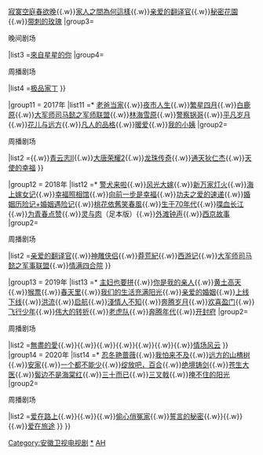 {{Navbox
|name = 安徽卫视电视剧
|title = [[安徽卫视]]电视剧（2007年至今）
|state = autocollapse
| listclass = hlist
|group1 = 2007年
|list1=* {{Navbox subgroup
| listclass = hlist
|group1=<div style="text-align:left;">第一剧场</div>
|list1 = * [[在悉尼等我]]
* [[大清后宫之还君明珠]]
* [[双枪李向阳]]
* [[绣娘兰馨]]
* [[父亲]]
* [[家事无理]]
* [[最后的子弹]]
* [[大刀 (电视剧)|大刀]]
* [[铁道游击队]]
* [[保姆]]
* [[新上海灘_(2006年電視劇)|新上海滩]]
* [[远东第一监狱]]
* [[绣娘兰馨]]
|group2=<div style="text-align:left;">独播剧场　　　</div>
|list2 =* [[天国的阶梯]]
* [[第8號當舖]]
* [[大時代 (無綫電視劇)|大時代]]
* [[電車男 (電視劇)|電車男]]
* [[新娘犯太歲|花嫁女主播]]
* [[:ja:anego|傻大姐]]
* [[我本善良 (無綫電視劇)|我本善良]]
* [[王子变青蛙]]
* [[爱情魔发师]]
* [[转角遇到爱]]
* [[女人唔易做|女人不易做]]
}}

|group2 = 2008年
|list2=* {{Navbox subgroup
| listclass = hlist
|group1=<div style="text-align:left;">第一剧场　　　</div>
|list1 = * [[换子成龙]]
* [[误入军统的女人]]
* [[暴雨梨花]]
* [[情锁]]
* [[大宅门]]
* [[国家干部]]
* [[笑着活下去]]
* [[悠悠寸草心2]]
* [[聊斋奇女子]]
* [[我们俩的婚姻]]
* [[心火]]
* [[鹿鼎記 (2008年電視劇)|鹿鼎记]]
* [[芸娘]]
* [[祈望]]
* [[金耳环 (电视剧)|金耳环]]
|group2=<div style="text-align:left;">独播剧场　　　</div>
|list2 =* [[封神榜 (2001年)|封神榜]]
* [[师奶兵团]]
* [[放羊的星星]]
* [[十兄弟 (無綫電視劇集)|十兄弟]]
* [[魔女幼熙]]
* [[谢谢]]
* [[换换爱]]
* [[我的野蛮婆婆2]]
* [[夜雨]]
* [[第八号当铺|第八号当铺第二部]]
* [[溏心风暴]]
}}

|group3 = 2009年
|list3=* {{Navbox subgroup
| listclass = hlist
|group1=<div style="text-align:left;">第一剧场　　　</div>
|list1 = * [[男花匠与女经理]]
* [[血色迷雾]]
* [[天下兄弟]]
* 青草
* [[妈妈为我嫁]]
* [[杀虎口]]
* [[母仪天下]]
* [[我的丑娘|-{zh-hans:我的丑娘;zh-hant:我的醜娘;}-]]
* [[我的亿万面包]]
* [[王贵与安娜]]
* 勋章
* [[完美结局]]
* [[东方红1949]]
* [[媳妇的眼泪]]
* [[错爱]]2
* [[娘家的故事]]
* [[锁清秋]]
|group2=<div style="text-align:left;">独播剧场　　　</div>
|list2 =* [[幸福一定强]]
* [[露露公主]]
* [[天使之争]]
* [[On Air|爱情正在直播]]
* [[太陽的女子|太阳的女人]]
* [[惡作劇之吻 (日本電視劇)|加油琴子]]
* [[原來愛上賊|原来爱上他]]
* [[天使之争]]
* [[发际红]]
}}

|group4 = 2010年
|list4=* {{Navbox subgroup
| listclass = hlist
|group1=<div style="text-align:left;">第一剧场　　　</div>
|list1 = * [[牌坊下的女人]]
* [[女人魂]]
* [[西遊記 (2010年電視劇)|西游记(程力栋版)]]
* [[天伦劫]]
* [[乱世新娘]]
* [[良心无悔]]
* [[三国 (电视剧)|三国]]
* [[风雨雕花楼]]
* [[包青天之七俠五義]]
* [[无懈可击之美女如云]]
* [[就想賴著妳|就想爱着你]]
* [[红楼梦 (2010年电视剧)|新红楼梦]]
* [[地雷战传奇之锄奸行动|地雷战传奇]]
* [[娘家的故事2]]
* [[娘妻]]
* [[金婚风雨情]]
* [[老马家的幸福往事]]
|group2=<div style="text-align:left;">独播剧场　　　</div>
|list2 =* [[我人生最后的绯闻|真实人生]]
* [[媳妇的全盛时代]]
* [[与敌同行|明争暗斗]]
* [[天使之争]]
* [[射鵰英雄傳 (1983年電視劇)|射雕英雄传]]
* [[海派甜心]]
* [[明天依然爱你]]
* [[宮心計]]
* [[丘比特的圈套]]
* [[我家的天使]]
* [[谁与争辉]]
* [[新安家族]]
}}

|group5 = 2011年
|list5=* {{Navbox subgroup
| listclass = hlist
|group1=<div style="text-align:left;">第一剧场　　　</div>
|list1 = * [[夏家三千金|夏家三千金/爱情真善美]]
* [[娘 (电视剧)|娘]]
* [[再见艳阳天 (2010年电视剧)|再见艳阳天]]
* [[美人心计]]
* [[天涯赤子心]]
* [[天涯咫尺]]
* [[情非情]]
* [[亮剑 (2005年电视剧)|亮剑]]
* [[永远的忠诚]]
* [[红槐花]]
* [[妈妈我爱你]]
* [[李春天的春天]]
* [[水浒传 (2011年电视剧)|水浒传]]
* [[爱情睡醒了]]
* [[命运交响曲 (2011年电视剧)|命运交响曲]]
* [[娘家的故事3]]
* [[唐宫美人天下]]
* [[水上游击队]]
|group2=<div style="text-align:left;">独播剧场　　　</div>
|list2 =* [[你是我的命運_(電視劇)|你是我的命運]]
* [[花樣少年少女_(2006年電視劇)|花樣少年少女]]
* [[幸福最晴天]]
* [[玻钻之争]]
* [[爱在旅途]]
* [[爱在日落之前]]
* [[漫步云端]]
* [[铁石心肠]]
* [[麻雀变凤凰]]
* [[爱的印记]]
* [[巧克力情缘]]
* [[请你原谅我]]
}}

|group6 = 2012年
|list6=* {{Navbox subgroup
| listclass = hlist
|group1=<div style="text-align:left;">海豚第一剧场　</div>
|list1 = * [[我的娜塔莎]]
* [[幸福三颗星]]
* [[小姨多鹤 (电视剧)|小姨多鹤]]
* [[蚁族的奋斗]]
* [[青盲]]
* [[後宮甄嬛傳 (電視劇)|甄嬛传]]
* [[心术 (电视剧)|心术]]
* [[金太狼的幸福生活]]
* [[流泪的新娘]]
* [[血战长空]]
* [[穆桂英掛帥 (2012年電視劇)|穆桂英挂帅]]
* [[爱情公寓3]]
* [[爱情是从告白开始的]]
* [[爱情闯进门]]
* [[微博达人 (电视剧)|微博达人]]
* [[母亲，母亲]]
* [[大男当婚]]
* [[圣天门口 (电视剧)|圣天门口]]
* [[永远的忠诚]]
* [[團圓 (中國大陸電視劇)|团圆]]
* [[亂世佳人 (2012年電視劇)|乱世佳人]]
* [[楚漢傳奇]]
|group2=<div style="text-align:left;">独播剧场　</div>
|list2 = * [[古灵精探B]]
* [[爱情公寓2]]
* [[旋转的爱]]
* [[西施秘史]]
* [[一诺倾情]]
* [[出逃的公主]]
* [[倾世皇妃]]
* [[臨時天堂 (2008年電視劇)|临时天堂]]
* [[爱的涟漪]]
|group3=<div style="text-align:left;">海豚星光剧场　</div>
|list3 = * [[爱的涟漪]]
* [[秋霜]]
* [[怒火街頭|斗智情缘]]
* [[真爱无价]]
* [[麵包王金卓求|面包大王]]
* [[大老婆的反擊|糟糠之妻俱樂部+好老婆大联盟]]
* [[请摘星星给我]]
* [[灰姑娘的姐姐]]
* [[最佳爱情]]
* [[天国凤凰]]
* [[心影]]
|group4=<div style="text-align:left;">日间剧场</div>
|list4=* [[愛啊哎呀，我願意]]
}}

|group7 = 2013年
|list7=* {{Navbox subgroup
| listclass = hlist
|group1=<div style="text-align:left;">海豚第一剧场　</div>
|list1 = * [[爱情自有天意|爱情自有天意/爱情心心相印]]
* [[X女特工]]
* [[五号特工组]]
* [[乱世三义]]
* [[大宅门1912]]
* [[门第 (电视剧)|门第]]
* [[战雷]]
* [[精忠岳飞]]
* [[龙门镖局]]
* [[愛情悠悠藥草香]]
* [[老公的春天]]
* [[辣妈正传]]
* [[奶奶再愛我一次 (電視劇)|奶奶再愛我一次]]
* [[打狗棍]]
* [[閨中密友 (電視劇)|闺中密友]]
* [[我家的春秋冬夏]]
* [[烽火佳人]]
|group2=<div style="text-align:left;">海豚星光剧场　</div>
|list2 = * [[一生的承诺]]
* [[Miss Ripley|再见美丽小姐]]
* [[賢內助女王]]
* [[粉紅色口紅|灿烂人生+灿烂人生2家恩別哭]]
* [[善良的男人]]
* [[I Do I Do|我愿意]]
* [[绅士的品格]]
* [[裂心]]
* [[老有所依]]
|group3=<div style="text-align:left;">海豚真情剧场　</div>
|list3 = * [[欺诈天使]]
* [[爱的被告]]
* [[你是我的眼睛]]
* [[天龙八部 (1997年电视剧)|天龙八部]]
* [[金玉满堂 (中国电视剧)|金玉满堂]]
}}

|group8 = 2014年
|list8=* {{Navbox subgroup
| listclass = hlist
|group1=<div style="text-align:left;">海豚第一剧场　</div>
|list1 = * [[利箭纵横]]
* [[爱情公寓4]]
* [[老妈的三国时代]]
* [[大丈夫 (2014年电视剧)|大丈夫]]
* [[我的儿子是奇葩]]
* [[望海的女人]]
* [[我爱男闺蜜]]
* [[老有所依]]
* [[虎刺红]]
* [[生活启示录]]
* [[幸福从天而降|幸福从天而降/幸福美丽绽放]]
* [[十月围城 (电视剧)|十月围城]]
* [[爱情回来了]]
* [[假如幸福来临]]
* [[衛子夫 (電視劇)|卫子夫]]
* [[雪豹坚强岁月]]
* [[爷们儿]]
* [[兄弟兄弟]]
* [[我和我的他们]]
* [[和平的全盛时代]]
* [[青年医生]]
* [[虎口拔牙]]
* [[鹿鼎記 (2014年電視劇)|鹿鼎记]]
|group2=<div style="text-align:left;">海豚星光剧场　</div>
|list2= * [[女人的香气]]
* [[我的女友是九尾狐|我的女友是传说]]
* [[清潭洞爱丽丝]]
* [[公主的男人]]
* [[爱神之影]]
* [[爱的激荡]]
* [[想你]]
* [[屋塔房王世子]]
* [[爱的新生]]
* [[无忧的天堂]]
* [[醉後決定愛上你|最後決定愛上你]]
* [[爱也好恨也好]]
* [[天鹅套索]]
* [[半路父子]]
* [[神鵰俠侶 (1995年電視劇)|神雕侠侣]]
* [[天龍八部 (1997年電視劇)|天龙八部]]
|group3=<div style="text-align:left;">海豚真情剧场　</div>
|list3 = * [[特种兵之火凤凰]]
* [[骄傲的火焰]]
* [[大宅门]]
* [[你和他我们的爱]]
}}

|group9 = 2015年
|list9 =* {{Navbox subgroup
| listclass = hlist
|group1=<div style="text-align:left;">海豚第一剧场</div>
|list1 =* [[青春正能量之我是女神]]
* [[医馆笑传]]
* [[封神英雄]]
* [[麻雀春天]]
* [[末代皇帝传奇]]
* [[冬暖花会开]]
* [[风云天地]]
* [[你是我的姐妹]]
* [[淑女涩男]]
* [[克拉恋人]]
* [[铁在烧]]
* [[大猫儿追爱记]]
* [[大好时光]]
* [[岁月如金]]
* [[俺娘田小草]]
* [[戴流苏耳环的少女]] 
|group2=<div style="text-align:left;">海豚星光剧场／<br>晚间剧场</div>
|list2 =* [[何以笙簫默 (電視劇)|何以笙箫默]]
* [[那年冬天風在吹]]
* [[擁抱太陽的月亮|月亮擁抱太陽+擁抱太陽的月亮]]
* [[守護愛情]]
* [[愛情殺手吳水晶|醜男大翻身]]
* [[神鵰俠侶 (2014年電視劇)|神雕侠侣]]
* [[嘿！老頭]]
* [[有你才幸福]]
* [[好心作怪]]
* [[我的女兒㥠榮|我的女儿]]
* [[曹操 (电视剧)|曹操]]
* [[芈月传]]
|group3=<div style="text-align:left;">海豚真情剧场</div>
|list3 =* [[满仓进城]]
* [[单身期限]]（移至深夜档）
}}

|group10 = 2016年
|list10 =* {{Navbox subgroup
| listclass = hlist
|group1=<div style="text-align:left;">海豚第一剧场　</div>
|list1 =* [[蜀山战纪之剑侠传奇|剑侠传奇]]
* [[五鼠闹东京 (电视剧)|五鼠闹东京]]
* [[好运来临]]
* [[守婚如玉]]
* [[头号前妻]]
* [[爱的追踪]]
* [[女不强大天不容]]
* [[焦裕禄 (电视剧)|焦裕禄]]
* [[致青春 (电视剧)|致青春]]
* [[遇见王沥川]]
* [[结婚为什么]]
* [[太太万岁]]
* [[遥远的距离]]
* [[骡子和金子]]
* [[姐妹姐妹]]
* [[美人私房菜之玉蝶传奇]]
* [[小草青青]]
|group2=<div style="text-align:left;">海豚真情剧场</div>
|list2 =[[來了！張寶利|我爱張寶利+爱上張寶利+恩菲回来了]]{{.w}}[[百年遺產]]{{.w}}[[寂寞空庭春欲晚]]{{.w}}[[家人之間為何這樣]]{{.w}}[[亲爱的翻译官]]{{.w}}[[秘密花園 (韓國電視劇)|秘密花園]]{{.w}}[[荊棘花|带刺的玫瑰]]
|group3=<div style="text-align:left;">晚间剧场　</div>
|list3 =[[來自星星的你]]
|group4=<div style="text-align:left;">周播剧场　</div>
|list4 =[[极品家丁]]
}}

|group11 = 2017年
|list11 =* {{Navbox subgroup
| listclass = hlist
|group1=<div style="text-align:left;">海豚第一剧场　</div>
|list1 =[[大唐荣耀]]{{.w}}[[老爸当家]]{{.w}}[[夜市人生 (2017年电视剧)|夜市人生]]{{.w}}[[繁星四月]]{{.w}}[[白鹿原 (电视剧)|白鹿原]]{{.w}}[[大军师司马懿之军师联盟]]{{.w}}[[林海雪原 (电视剧)|林海雪原]]{{.w}}[[警察锅哥]]{{.w}}[[平凡岁月]]{{.w}}[[花儿与远方]]{{.w}}[[凡人的品格]]{{.w}}[[暖爱]]{{.w}}[[我的小姨]]
|group2=<div style="text-align:left;">周播剧场　</div>
|list2 ={{tsl|th|พระจันทร์สีรุ้ง|彩虹月亮}}{{.w}}[[青云志|青云志II]]{{.w}}[[大唐荣耀|大唐荣耀2]]{{.w}}[[龙珠传奇]]{{.w}}[[通天狄仁杰]]{{.w}}[[天使的幸福]]
}}

|group12 = 2018年
|list12 =* {{Navbox subgroup
| listclass = hlist
|group1=<div style="text-align:left;">海豚第一剧场　</div>
|list1 =[[小楼又东风]]{{.w}}[[警犬来啦]]{{.w}}[[风光大嫁]]{{.w}}[[新万家灯火]]{{.w}}[[海上嫁女记]]{{.w}}[[幸福照相馆]]{{.w}}[[向前一步是幸福]]{{.w}}[[功夫之爱的速递]]{{.w}}[[婚姻历险记|婚姻历险记+婚姻遇险记]]{{.w}}[[桃花依舊笑春風]]{{.w}}[[生于70年代]]{{.w}}[[喋血长江]]{{.w}}[[为青春点赞]]{{.w}}[[灵与肉 (电视剧)|灵与肉]]（足本版）{{.w}}[[外滩钟声]]{{.w}}[[西京故事]]
|group2=<div style="text-align:left;">周播剧场</div>
|list2 =[[亲爱的翻译官]]{{.w}}[[神鵰俠侶_(1995年電視劇)|神雕侠侣]]{{.w}}[[莽荒紀]]{{.w}}[[西游记 (中国中央电视台出品电视剧)|西游记]]{{.w}}[[大军师司马懿|大军师司马懿之军事联盟]]{{.w}}[[情满四合院]]
}}

|group13 = 2019年
|list13 =* {{Navbox subgroup
| listclass = hlist
|group1=<div style="text-align:left;">海豚第一剧场　</div>
|list1 =[[义海]]{{.w}}[[主妇也要拼]]{{.w}}[[你是我的亲人]]{{.w}}[[黄土高天]]{{.w}}[[猴票 (电视剧)|猴票]]{{.w}}[[春天里]]{{.w}}[[我们的生活充满阳光 (电视剧)|我们的生活充满阳光]]{{.w}}[[亲爱的婚姻]]{{.w}}[[上线下线]]{{.w}}[[洪流]]{{.w}}[[启航 (电视剧)|启航]]{{.w}}[[淺情人不知]]{{.w}}[[奔腾岁月]]{{.w}}[[欢喜盈门]]{{.w}}[[飞行少年 (中国电视剧)|飞行少年]]{{.w}}[[伟大的转折]]{{.w}}[[老虎队 (电视剧)|老虎队]]{{.w}}[[奔腾年代 (电视剧)|奔腾年代]]{{.w}}[[开封府 (电视剧)|开封府]]
|group2=<div style="text-align:left;">周播剧场</div>
|list2 =[[無盡的愛 (泰國電視劇)|無盡的愛]]{{.w}}{{tsl|th|อุบัติเหตุ (นวนิยาย)|你的愛我無力拒絕}}{{.w}}{{tsl|th|I Wanna Be Sup'Tar วันหนึ่งจะเป็นซุปตาร์|我要成为超级巨星|超级巨星}}{{.w}}{{tsl|th|เงาใจ|心之影}}{{.w}}{{tsl|th|เล่ห์รตี|美人計 (泰國电视剧)|美人計}}{{.w}}{{tsl|th|ร้อยเล่ห์เสน่ห์ร้าย|千方百計愛上你}}{{.w}}{{tsl|th|เจ้าสาวสลาตัน|暴风新娘}}{{.w}}[[原來我愛你|情场风云]]
}}
|group14 = 2020年
|list14 =* {{Navbox subgroup
| listclass = hlist
|group1=<div style="text-align:left;">海豚第一剧场　</div>
|list1 =[[热爱 (2020年电视剧)|熱愛]]{{.w}}[[忍冬艳蔷薇]]{{.w}}[[我怕来不及]]{{.w}}[[远方的山楂树]]{{.w}}[[安家]]{{.w}}[[一个都不能少]]{{.w}}[[绽放吧，百合]]{{.w}}[[绝境铸剑]]{{.w}}[[半为苍生半美人|苍生大医]]{{.w}}[[鬓边不是海棠红]]{{.w}}[[三十而已]]{{.w}}[[三叉戟 (电视剧)|三叉戟]]{{.w}}[[掩不住的阳光]]
|group2=<div style="text-align:left;">周播剧场</div>
|list2 =[[爱在旅途|爱在路上]]{{.w}}{{tsl|th|เคหาสน์ดาว|星星的房子}}{{.w}}{{tsl|th|ชิงรัก ริษยา|戴面具的女人}}{{.w}}[[偷心俏冤家]]{{.w}}[[誓言的秘密]]{{.w}}{{tsl|th|ละครคน |人生如戏}}{{.w}}{{tsl|th|เล่ห์รตี|新美人计}}{{.w}}[[爱在旅途]]
}}
}}
[[Category:安徽卫视电视剧]]<noinclude>
[[Category:安徽卫视电视剧|*]]
[[Category:中國電視台電視劇模板|AH]]
</noinclude>